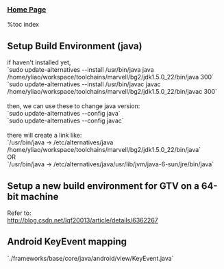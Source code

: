 
=== [[index|Home Page]] ===

%toc index

== Setup Build Environment (java) ==
if haven't installed yet,<br>
	`sudo update-alternatives --install /usr/bin/java java /home/yliao/workspace/toolchains/marvell/bg2/jdk1.5.0_22/bin/java 300`<br>
	`sudo update-alternatives --install /usr/bin/javac javac /home/yliao/workspace/toolchains/marvell/bg2/jdk1.5.0_22/bin/javac 300`<br>
<br>
then, we can use these to change java version:<br>
	`sudo update-alternatives --config java`<br>
	`sudo update-alternatives --config javac`<br>
<br>
there will create a link like:<br>
	`/usr/bin/java -> /etc/alternatives/java /home/yliao/workspace/toolchains/marvell/bg2/jdk1.5.0_22/bin/java`<br>
OR<br>
	`/usr/bin/java -> /etc/alternatives/java/usr/lib/jvm/java-6-sun/jre/bin/java`<br>

== Setup a new build environment for GTV on a 64-bit machine ==
Refer to:<br>
http://blog.csdn.net/lqf20013/article/details/6362267<br>

== Android KeyEvent mapping ==
`./frameworks/base/core/java/android/view/KeyEvent.java`<br>
